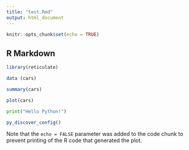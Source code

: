 ```yaml
---
title: "test.Rmd"
output: html_document
---
```


```r
knitr::opts_chunk$set(echo = TRUE)
```

## R Markdown
```r
library(reticulate)
```
```r
data (cars)
```

```r
summary(cars)
```

```r
plot(cars)
```

```python
print("Hello Python!")
```

```r
py_discover_config()
```
Note that the `echo = FALSE` parameter was added to the code chunk to prevent printing of the R code that generated the plot.
